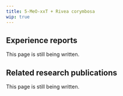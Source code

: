 ---
title: 5-MeO-xxT + Rivea corymbosa
wip: true
---

## Experience reports

This page is still being written.

## Related research publications

This page is still being written.

